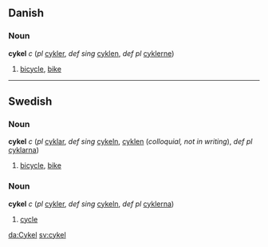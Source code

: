 ==Danish==
===Noun===
'''cykel''' ''c'' (''pl'' [[cykler]], ''def sing'' [[cyklen]], ''def pl'' [[cyklerne]])

# [[bicycle]], [[bike]]

----

==Swedish==
===Noun===
'''cykel''' ''c'' (''pl'' [[cyklar]], ''def sing'' [[cykeln]], [[cyklen]] (''colloquial, not in writing''), ''def pl'' [[cyklarna]])

# [[bicycle]], [[bike]]

===Noun===
'''cykel''' ''c'' (''pl'' [[cykler]], ''def sing'' [[cykeln]], ''def pl'' [[cyklerna]])

#[[cycle]]

[[da:Cykel]]
[[sv:cykel]]